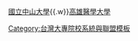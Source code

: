 {{nowrap begin}}[[國立中山大學]]{{.w}}[[高雄醫學大學]]{{nowrap end}}<noinclude>[[Category:台灣大專院校系統與聯盟模板]]</noinclude>